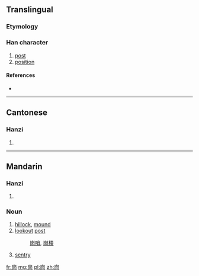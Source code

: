 {{also|岡|崗}}
==Translingual==

===Etymology===
{{Han simp|崗|f=岡|t=冈}}

{{Han compound|山|冈|c1=s|c2=p|t1=hill|ls=psc}}

===Han character===
{{Han char|rn=46|rad=山|as=04|sn=7|four=|canj=山月大 (UBK)}}

# [[post]]
# [[position]]

====References====
* {{Han ref|kx=0308.331|hdz=10763.090|uh=5C97|ud=23703}}

----

==Cantonese==

===Hanzi===
{{yue-hanzi|jyut=[[gong1]]|y=gong1|tra=崗}}

# {{defn|lang=yue|sort=山04}}

----

==Mandarin==

===Hanzi===
{{cmn-hanzi|tra=崗|pin=[[gǎng]] ([[gang3]])|wg=kang<sup>3</sup>}}

# {{defn|lang=cmn|sort=山04}}

===Noun===
{{cmn-noun|s|pin=gǎng|pint=gang3|rs=山04}}

# [[hillock]], [[mound]]
# [[lookout]] [[post]]
#: [[岗哨]], [[岗楼]]
# [[sentry]]

[[fr:岗]]
[[mg:岗]]
[[pl:岗]]
[[zh:岗]]